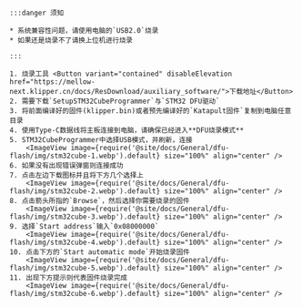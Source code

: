 


    :::danger 须知

    * 系统兼容性问题，请使用电脑的`USB2.0`烧录
    * 如果还是烧录不了请换上位机进行烧录
    
    :::

    1. 烧录工具 <Button variant="contained" disableElevation href="https://mellow-next.klipper.cn/docs/ResDownload/auxiliary_software/">下载地址</Button>
    2. 需要下载`SetupSTM32CubeProgrammer`与`STM32 DFU驱动`
    3. 将前面编译好的固件(klipper.bin)或者预先编译好的`Katapult固件`复制到电脑任意目录
    4. 使用Type-C数据线将主板连接到电脑，请确保已经进入**DFU烧录模式**
    5. STM32CubeProgrammer中选择USB模式，并刷新，连接
        <ImageView image={require('@site/docs/General/dfu-flash/img/stm32cube-1.webp').default} size="100%" align="center" />
    6. 如果没有出现错误弹窗则连接成功
    7. 点击左边下载图标并且将下方几个选择上
        <ImageView image={require('@site/docs/General/dfu-flash/img/stm32cube-2.webp').default} size="100%" align="center" />
    8. 点击箭头所指的`Browse`，然后选择你需要烧录的固件
        <ImageView image={require('@site/docs/General/dfu-flash/img/stm32cube-3.webp').default} size="100%" align="center" />
    9. 选择`Start address`输入`0x08000000`
        <ImageView image={require('@site/docs/General/dfu-flash/img/stm32cube-4.webp').default} size="100%" align="center" />
    10. 点击下方的`Start automatic mode`开始烧录固件
        <ImageView image={require('@site/docs/General/dfu-flash/img/stm32cube-5.webp').default} size="100%" align="center" />
    11. 出现下方提示则代表固件烧录完成
        <ImageView image={require('@site/docs/General/dfu-flash/img/stm32cube-6.webp').default} size="100%" align="center" />

